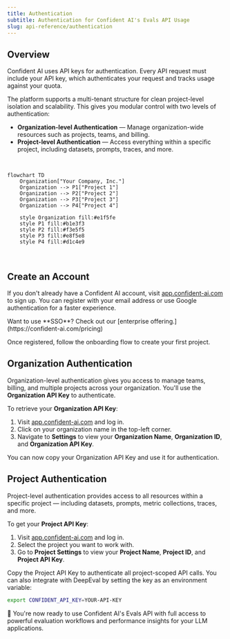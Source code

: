 ```yaml
---
title: Authentication
subtitle: Authentication for Confident AI's Evals API Usage
slug: api-reference/authentication
---
```


## Overview

Confident AI uses API keys for authentication. Every API request must include your API key, which authenticates your request and tracks usage against your quota.

The platform supports a multi-tenant structure for clean project-level isolation and scalability. This gives you modular control with two levels of authentication:

- **Organization-level Authentication** — Manage organization-wide resources such as projects, teams, and billing.
- **Project-level Authentication** — Access everything within a specific project, including datasets, prompts, traces, and more.

<br />

```mermaid
flowchart TD
    Organization["Your Company, Inc."]
    Organization --> P1["Project 1"]
    Organization --> P2["Project 2"]
    Organization --> P3["Project 3"]
    Organization --> P4["Project 4"]

    style Organization fill:#e1f5fe
    style P1 fill:#b1e3f3
    style P2 fill:#f3e5f5
    style P3 fill:#e8f5e8
    style P4 fill:#d1c4e9
```
<br />

## Create an Account

If you don't already have a Confident AI account, visit [app.confident-ai.com](https://app.confident-ai.com) to sign up. You can register with your email address or use Google authentication for a faster experience.

<Tip>
  Want to use **SSO**? Check out our [enterprise offering.](https://confident-ai.com/pricing)
</Tip>

Once registered, follow the onboarding flow to create your first project.

## Organization Authentication

Organization-level authentication gives you access to manage teams, billing, and multiple projects across your organization. You'll use the **Organization API Key** to authenticate.

To retrieve your **Organization API Key**:

1. Visit [app.confident-ai.com](https://app.confident-ai.com) and log in.
2. Click on your organization name in the top-left corner.
3. Navigate to **Settings** to view your **Organization Name**, **Organization ID**, and **Organization API Key**.

You can now copy your Organization API Key and use it for authentication.

## Project Authentication

Project-level authentication provides access to all resources within a specific project — including datasets, prompts, metric collections, traces, and more.

To get your **Project API Key**:

1. Visit [app.confident-ai.com](https://app.confident-ai.com) and log in.
2. Select the project you want to work with.
3. Go to **Project Settings** to view your **Project Name**, **Project ID**, and **Project API Key**.

Copy the Project API Key to authenticate all project-scoped API calls. You can also integrate with DeepEval by setting the key as an environment variable:

```bash
export CONFIDENT_API_KEY=YOUR-API-KEY
```

🎉 You're now ready to use Confident AI's Evals API with full access to powerful evaluation workflows and performance insights for your LLM applications.
